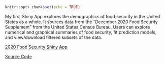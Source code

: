 ```r
knitr::opts_chunk$set(echo = TRUE)
```

My first Shiny App explores the demographics of food security in the United States as a whole.  It sources data from the "December 2020 Food Security Supplement" from the United States Census Bureau.  Users can explore numerical and graphical summaries of food security, fit prediction models, and view/download filtered subsets of the data. 

[2020 Food Security Shiny App](https://not-that-john-williams.shinyapps.io/food-security-shiny-app/)

[Source Code](https://github.com/not-that-john-williams/food-security-shiny-app)

